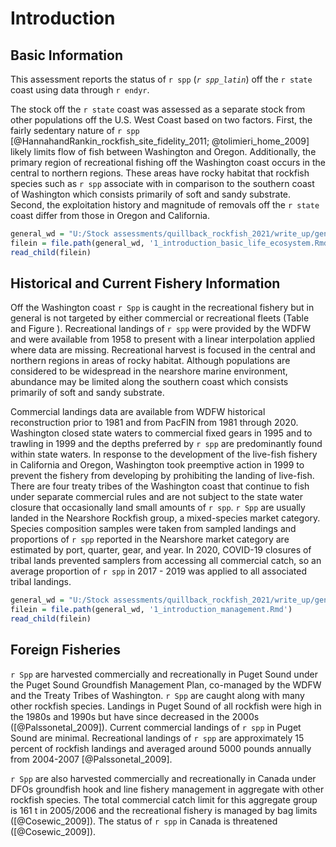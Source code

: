# Introduction

## Basic Information

This assessment reports the status of `r spp` (*`r spp_latin`*) off the `r state` coast using data through `r endyr`. 

The stock off the `r state` coast was assessed as a separate stock from other populations off the U.S. West Coast based on two factors. First, the fairly sedentary nature of `r spp` [@HannahandRankin_rockfish_site_fidelity_2011; @tolimieri_home_2009] likely limits flow of fish between Washington and Oregon. Additionally, the primary region of recreational fishing off the Washington coast occurs in the central to northern regions. These areas have rocky habitat that rockfish species such as `r spp` associate with in comparison to the southern coast of Washington which consists primarily of soft and sandy substrate. Second, the exploitation history and magnitude of removals off the `r state` coast differ from those in Oregon and California.    

<!-- Life history -->

```r
general_wd = "U:/Stock assessments/quillback_rockfish_2021/write_up/general_text"
filein = file.path(general_wd, '1_introduction_basic_life_ecosystem.Rmd')
read_child(filein)
```

## Historical and Current Fishery Information

Off the Washington coast `r Spp` is caught in the recreational fishery but in general is not targeted by either commercial or recreational fleets (Table \ref{tab:allcatches} and Figure \ref{fig:catch}). Recreational landings of `r spp` were provided by the WDFW and were available from 1958 to present with a linear interpolation applied where data are missing. Recreational harvest is focused in the central and northern regions in areas of rocky habitat. Although populations are considered to be widespread in the nearshore marine environment, abundance may be limited along the southern coast which consists primarily of soft and sandy substrate. 

Commercial landings data are available from WDFW historical reconstruction prior to 1981 and from PacFIN from 1981 through 2020. Washington closed state waters to commercial fixed gears in 1995 and to trawling in 1999 and the depths preferred by `r spp` are predominantly found within state waters. In response to the development of the live-fish fishery in California and Oregon, Washington took preemptive action in 1999 to prevent the fishery from developing by prohibiting the landing of live-fish. There are four treaty tribes of the Washington coast that continue to fish under separate commercial rules and are not subject to the state water closure that occasionally land small amounts of `r spp`. `r Spp` are usually landed in the Nearshore Rockfish group, a mixed-species market category. Species composition samples were taken from sampled landings and proportions of `r spp` reported in the Nearshore market category are estimated by port, quarter, gear, and year. In 2020, COVID-19 closures of tribal lands prevented samplers from accessing all commercial catch, so an average proportion of `r spp` in 2017 - 2019 was applied to all associated tribal landings.

<!-- Summary of Management History and Performance -->

```r
general_wd = "U:/Stock assessments/quillback_rockfish_2021/write_up/general_text"
filein = file.path(general_wd, '1_introduction_management.Rmd')
read_child(filein)
```

## Foreign Fisheries

`r Spp` are harvested commercially and recreationally in Puget Sound under the Puget Sound Groundfish Management Plan, co-managed by the WDFW and the Treaty Tribes of Washington. `r Spp` are caught along with many other rockfish species. Landings in Puget Sound of all rockfish were high in the 1980s and 1990s but have since decreased in the 2000s ([@Palssonetal_2009]). Current commercial landings of `r spp` in Puget Sound are minimal. Recreational landings of `r spp` are approximately 15 percent of rockfish landings and averaged around 5000 pounds annually from 2004-2007 [@Palssonetal_2009]. 

`r Spp` are also harvested commercially and recreationally in Canada under DFOs groundfish hook and line fishery management in aggregate with other rockfish species. The total commercial catch limit for this aggregate group is 161 t in 2005/2006 and the recreational fishery is managed by bag limits ([@Cosewic_2009]). The status of `r spp` in Canada is threatened ([@Cosewic_2009]). 

